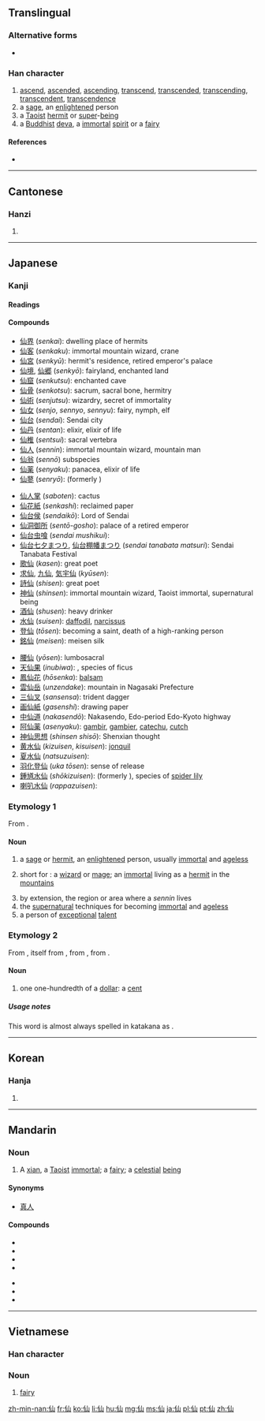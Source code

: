 ==Translingual==
{{stroke order}}

===Alternative forms===
* {{l|mul|僊|sc=Hani}}

===Han character===
{{Han char|rn=9|rad=人|as=03|sn=5|four=2227<sub>0</sub>|canj=人山 (OU)|ids=⿰[[亻]][[山]]}}

# [[ascend]], [[ascended]], [[ascending]], [[transcend]], [[transcended]], [[transcending]], [[transcendent]], [[transcendence]]
# a [[sage]], an [[enlightened]] person
# a [[Taoist]] [[hermit]] or [[super]]-[[being]]
# a [[Buddhist]] [[deva]], a [[immortal]] [[spirit]] or a [[fairy]]

====References====
* {{Han ref|kx=0092.130|dkj=00374|dj=0196.030|hdz=10114.030|uh=4ED9|ud=20185|bh=A550|bd=42320}}

----

==Cantonese==

===Hanzi===
{{yue-hanzi|jyut=sin1|y=sin1}}

# {{defn|yue}}

----

==Japanese==

===Kanji===
{{ja-kanji|grade=c|rs=人03}}

====Readings====
{{ja-readings
|goon=[[せん]] (sen)
|kanon=[[せん]] (sen)
|nanori=[[そま]] (soma), [[のり]] (nori), [[ひさ]] (hisa)
}}

====Compounds====
{{top3}}
* [[仙界]] (''senkai''): dwelling place of hermits
* [[仙客]] (''senkaku''): immortal mountain wizard, crane
* [[仙宮]] (''senkyū''): hermit's residence, retired emperor's palace
* [[仙境]], [[仙郷]] (''senkyō''): fairyland, enchanted land
* [[仙窟]] (''senkutsu''): enchanted cave
* [[仙骨]] (''senkotsu''): sacrum, sacral bone, hermitry
* [[仙術]] (''senjutsu''): wizardry, secret of immortality
* [[仙女]] (''senjo'', ''sennyo'', ''sennyu''): fairy, nymph, elf
* [[仙台]] (''sendai''): Sendai city
* [[仙丹]] (''sentan''): elixir, elixir of life
* [[仙椎]] (''sentsui''): sacral vertebra
* [[仙人]] (''sennin''): immortal mountain wizard, mountain man
* [[仙翁]] (''sennō'') {{taxlink|Lychnis|genus|noshow=1}} subspecies
* [[仙薬]] (''senyaku''): panacea, elixir of life
* [[仙蓼]] (''senryō''): {{taxlink|Sarcandra glabra|species|noshow=1}} (formerly {{taxlink|Chloranthus glaber|species|noshow=1}})
{{mid3}}
* [[仙人掌]] (''saboten''): cactus
* [[仙花紙]] (''senkashi''): reclaimed paper
* [[仙台侯]] (''sendaikō''): Lord of Sendai
* [[仙洞御所]] (''sentō-gosho''): palace of a retired emperor
* [[仙台虫喰]] (''sendai mushikui''): {{vern|eastern crowned warbler}}
* [[仙台七夕まつり]], [[仙台棚幡まつり]] (''sendai  tanabata matsuri''): Sendai Tanabata Festival
* [[歌仙]] (''kasen''): great poet
* [[求仙]], [[九仙]], [[気宇仙]] (''kyūsen''): {{vern|multicolorfin rainbowfish}}
* [[詩仙]] (''shisen''): great poet
* [[神仙]] (''shinsen''): immortal mountain wizard, Taoist immortal, supernatural being
* [[酒仙]] (''shusen''): heavy drinker
* [[水仙]] (''suisen''): [[daffodil]], [[narcissus]]
* [[登仙]] (''tōsen''): becoming a saint, death of a high-ranking person
* [[銘仙]] (''meisen''): meisen silk
{{mid3}}
* [[腰仙]] (''yōsen''): lumbosacral
* [[天仙果]] (''inubiwa''): {{taxlink|Ficus erecta|species|noshow=1}}, species of ficus
* [[鳳仙花]] (''hōsenka''): [[balsam]]
* [[雲仙岳]] (''unzendake''): mountain in Nagasaki Prefecture
* [[三仙叉]] (''sansensa''): trident dagger
* [[画仙紙]] (''gasenshi''): drawing paper
* [[中仙道]] (''nakasendō''): Nakasendo, Edo-period Edo-Kyoto highway
* [[阿仙薬]] (''asenyaku''): [[gambir]], [[gambier]], [[catechu]], [[cutch]]
* [[神仙思想]] (''shinsen shisō''): Shenxian thought
* [[黄水仙]] (''kizuisen'', ''kisuisen''): [[jonquil]]
* [[夏水仙]] (''natsuzuisen''): {{vern|belladonna lily}}
* [[羽化登仙]] (''uka tōsen''): sense of release
* [[鍾馗水仙]] (''shōkizuisen''): {{taxlink|Lycoris aurea|species|noshow=1}} (formerly {{taxlink|Lycoris traubii|species|noshow=1}}), species of [[spider lily]]
* [[喇叭水仙]] (''rappazuisen''): {{vern|trumpet daffodil}}
{{bottom}}

===Etymology 1===
From {{etyl|zhx|ja|sort=せん}} {{term|sc=Hani|仙}}.

====Noun====
{{ja-noun|せん}}

# a [[sage]] or [[hermit]], an [[enlightened]] person, usually [[immortal]] and [[ageless]]
# {{context|mythology|lang=ja|sort=せん}} short for {{l|ja|仙人|tr=''sennin''}}: a [[wizard]] or [[mage]]; an [[immortal]] living as a [[hermit]] in the [[mountains]]
# by extension, the region or area where a ''sennin'' lives
# the [[supernatural]] techniques for becoming [[immortal]] and [[ageless]]
# a person of [[exceptional]] [[talent]]

===Etymology 2===
From {{etyl|en|ja|sort=せん}} {{term|lang=en|cent}}, itself from {{etyl|fro|ja|sort=せん}} {{term|cent|lang=fro}}, from {{etyl|la|ja|sort=せん}} {{term|centum||lang=la}}, from {{etyl|ine-pro|ja|sort=せん}} {{m|ine-pro|*ḱm̥tóm}}.

====Noun====
{{ja-noun|セント|hira=せんと}}

# one one-hundredth of a [[dollar]]: a [[cent]]

=====Usage notes=====
This word is almost always spelled in katakana as {{l|ja|セント}}.

----

==Korean==

===Hanja===
{{ko-hanja|hangeul=[[선]]|rv=seon|mr=sŏn}}

# {{rfdef|lang=ko|sort=人03}}

----

==Mandarin==

===Noun===
{{cmn-noun|ts|pin=[[xiān]] ([[xian1]])|pint=xian1}}

# A [[xian]], a [[Taoist]] [[immortal]]; a [[fairy]]; a [[celestial]] [[being]]

====Synonyms====
* [[真人]]

====Compounds====
{{top2}}
* {{l|cmn|成仙||becoming immortal}}
* {{l|cmn|仙草|tr=xiāncǎo}}
* {{l|cmn|仙劍|||paladin}}
* {{l|cmn|仙境||wonderland}}
{{mid2}}
* {{l|cmn|仙女||female sage}}
* {{l|cmn|仙人||sage}}
* {{l|cmn|仙桃|tr=xiāntáo||Peaches of Immortality}}
{{bottom}}

----

==Vietnamese==

===Han character===
{{vi-hantu|[[tiên]]|rs=人03}}

===Noun===
{{vi-noun}}

# [[fairy]]

[[zh-min-nan:仙]]
[[fr:仙]]
[[ko:仙]]
[[li:仙]]
[[hu:仙]]
[[mg:仙]]
[[ms:仙]]
[[ja:仙]]
[[pl:仙]]
[[pt:仙]]
[[zh:仙]]